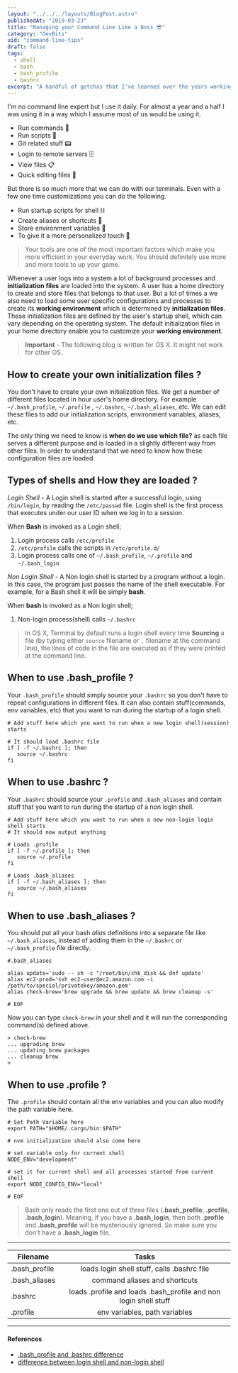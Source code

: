 ```yaml
---
layout: "../../../layouts/BlogPost.astro"
publishedAt: "2019-03-23"
title: "Managing your Command Line Like a Boss 😎"
category: "DevBits"
uid: "command-line-tips"
draft: false
tags:
  - shell
  - bash
  - bash_profile
  - bashrc
excerpt: "A handful of gotchas that I've learned over the years working with command shells 🐚 on a regular basis."
---
```


I'm no command line expert but I use it daily. For almost a year and a half
I was using it in a way which I assume most of us would be using it.

- Run commands 🤴
- Run scripts 📜
- Git related stuff 📟
- Login to remote servers 🗄
- View files 📋
- Quick editing files 📠

But there is so much more that we can do with our terminals.
Even with a few one time customizations you can do the following.

- Run startup scripts for shell ⛓
- Create aliases or shortcuts 🎏
- Store environment variables 🔑
- To give it a more personalized touch 🏯

> Your tools are one of the most important factors which make you more efficient in your everyday work.
> You should definitely use more and more tools to up your game.

Whenever a user logs into a system a lot of background processes and **initialization files** are loaded into the system.
A user has a home directory to create and store files that belongs to that user. But a lot of times a we also need
to load some user specific configurations and processes to create its **working environment** which is determined by **initialization files**.
These initialization files are defined by the user's startup shell, which can vary depending on the operating system.
The default initialization files in your home directory enable you to customize your **working environment**.

> **Important** - The following blog is written for OS X. It might not work for other OS.

## How to create your own initialization files ?

You don't have to create your own initialization files. We get a number of different files located in hour user's home directory.
For example `~/.bash_profile`, `~/.profile` , `~/.bashrc`, `~/.bash_aliases`, etc. We can edit these files to add our initialization
scripts, environment variables, aliases, etc.

The only thing we need to know is **when do we use which file?** as each file serves a different purpose and is loaded
in a slightly different way from other files. In order to understand that we need to know how these configuration files are loaded.

## Types of shells and How they are loaded ?

_Login Shell_ - A Login shell is started after a successful login, using `/bin/login`, by reading the `/etc/passwd` file. Login shell is the first process that executes
under our user ID when we log in to a session.

When **Bash** is invoked as a Login shell;

1. Login process calls `/etc/profile`
2. `/etc/profile` calls the scripts in `/etc/profile.d/`
3. Login process calls one of `~/.bash_profile`, `~/.profile` and `~/.bash_login`

_Non Login Shell_ - A Non login shell is started by a program without a login. In this case, the program just passes the name of the shell executable.
For example, for a Bash shell it will be simply **bash**.

When **bash** is invoked as a Non login shell;

1. Non-login process(shell) calls `~/.bashrc`

> In OS X, Terminal by default runs a login shell every time
> **Sourcing** a file (by typing either `source` filename or `.` filename at the command line), the lines of code
> in the file are executed as if they were printed at the command line.

## When to use .bash_profile ?

Your `.bash_profile` should simply source your `.bashrc` so you don't have to repeat configurations in different files.
It can also contain stuff(commands, env variables, etc) that you want to run during the startup of a login shell.

```shell
# Add stuff here which you want to run when a new login shell(session) starts

# It should load .bashrc file
if [ -f ~/.bashrc ]; then
   source ~/.bashrc
fi

```

## When to use .bashrc ?

Your `.bashrc` should source your `.profile` and `.bash_aliases` and contain stuff that you want to
run during the startup of a non login shell.

```shell
# Add stuff here which you want to run when a new non-login login shell starts
# It should now output anything

# Loads .profile
if [ -f ~/.profile ]; then
   source ~/.profile
fi

# Loads .bash_aliases
if [ -f ~/.bash_aliases ]; then
   source ~/.bash_aliases
fi
```

## When to use .bash_aliases ?

You should put all your bash _alias_ definitions into a separate file like `~/.bash_aliases`, instead of
adding them in the `~/.bashrc` or `~/.bash_profile` file directly.

```shell
#.bash_aliases

alias update='sudo -- sh -c "/root/bin/chk_disk && dnf update'
alias ec2-prod='ssh ec2-user@ec2.amazon.com -i /path/to/special/privatekey/amazon.pem'
alias check-brew='brew upgrade && brew update && brew cleanup -s'

# EOF
```

Now you can type `check-brew` in your shell and it will run the corresponding command(s) defined above.

```shell
> check-brew
... upgrading brew
... updating brew packages
... cleanup brew
>
```

## When to use .profile ?

The `.profile` should contain all the env variables and you can also modify the path variable here.

```shell
# Set Path Variable here
export PATH="$HOME/.cargo/bin:$PATH"

# nvm initialization should also come here

# set variable only for current shell
NODE_ENV="development"

# set it for current shell and all processes started from current shell
export NODE_CONFIG_ENV="local"

# EOF
```

> Bash only reads the first one out of three files (**.bash_profile**, **.profile**, **.bash_login**).
> Meaning, if you have a **.bash_login**, then both **.profile** and **.bash_profile** will
> be mysteriously ignored. So make sure you don't have a **.bash_login** file.

---

| Filename      |                              Tasks                               |
| ------------- | :--------------------------------------------------------------: |
| .bash_profile |           loads login shell stuff, calls .bashrc file            |
| .bash_aliases |                  command aliases and shortcuts                   |
| .bashrc       | loads .profile and loads .bash_profile and non login shell stuff |
| .profile      |                  env variables, path variables                   |

---

#### References

- [.bash_profile and .bashrc difference](https://apple.stackexchange.com/questions/51036/what-is-the-difference-between-bash-profile-and-bashrc)
- [difference between login shell and non-login shell](http://howtolamp.com/articles/difference-between-login-and-non-login-shell/)
